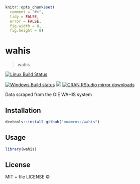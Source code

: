 
```r
knitr::opts_chunk$set(
  comment = "#>",
  tidy = FALSE,
  error = FALSE,
  fig.width = 8,
  fig.height = 8)
```

# wahis

> wahis

[![Linux Build Status](https://travis-ci.org/noamross/wahis.svg?branch=master)](https://travis-ci.org/noamross/wahis)

[![Windows Build status](https://ci.appveyor.com/api/projects/status/github/noamross/wahis?svg=true)](https://ci.appveyor.com/project/noamross/wahis)
[![](http://www.r-pkg.org/badges/version/wahis)](http://www.r-pkg.org/pkg/wahis)
[![CRAN RStudio mirror downloads](http://cranlogs.r-pkg.org/badges/wahis)](http://www.r-pkg.org/pkg/wahis)


Data scraped from the OIE WAHIS system

## Installation

```r
devtools::install_github("noamross/wahis")
```

## Usage

```r
library(wahis)
```

## License

MIT + file LICENSE © 
